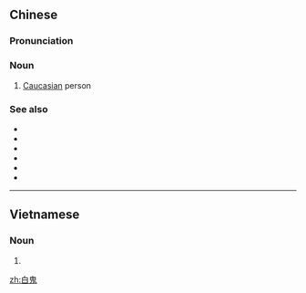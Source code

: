 ==Chinese==
{{zh-forms|lit=white ghost}}

===Pronunciation===
{{zh-pron
|m=báiguǐ
|c=baak6 gwai2
|cat=n
}}

===Noun===
{{zh-noun}}

# {{lb|zh|Cantonese|pejorative}} [[Caucasian]] person

===See also===
* {{zh-l|洋鬼子}}
* {{zh-l|老外}}
* {{zh-l|鬼仔}}
* {{zh-l|鬼佬}}
* {{zh-l|鬼妹}}
* {{zh-l|鬼婆}}

----

==Vietnamese==
{{vi-hantutab}}

===Noun===
{{vi-hantu}}

# {{han tu form of|bạch quỷ|}}
[[zh:白鬼]]
